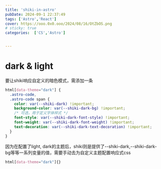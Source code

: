 ---
title: 'shiki-in-astro'
pubDate: 2024-09-1 22:37:49
tags: ['Astro','React']
cover: https://ooo.0x0.ooo/2024/08/16/OtZbOS.png
# sticky: true
categories:  ['CS','Astro']


---

# dark & light
要让shiki响应自定义的暗色模式，需添加一条
```css
html[data-theme="dark"] {
  .astro-code, 
  .astro-code span {
    color: var(--shiki-dark) !important;
    background-color: var(--shiki-dark-bg) !important;
    /* 可选，用于定义字体样式 */
    font-style: var(--shiki-dark-font-style) !important;
    font-weight: var(--shiki-dark-font-weight) !important;
    text-decoration: var(--shiki-dark-text-decoration) !important;
  }
}
```
因为在配置了light, dark的主题后，shiki则是提供了--shiki-dark,--shiki-dark-bg等等一系列变量的值，需要手动去为自定义主题配置响应式css
```css
html[data-theme="dark"]{}
```